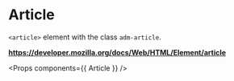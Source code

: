 <!-- Packages -->

<!-- Components -->

# Article

`<article>` element with the class `adm-article`.

**https://developer.mozilla.org/docs/Web/HTML/Element/article**

<Props components={{ Article }} />